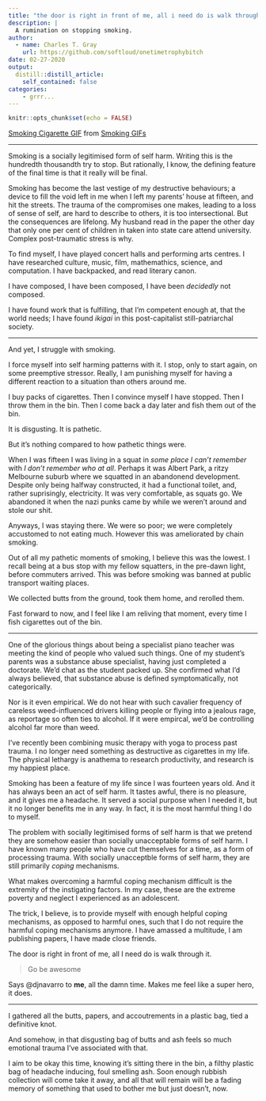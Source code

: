 ```yaml
---
title: "the door is right in front of me, all i need do is walk through it"
description: |
  A rumination on stopping smoking. 
author:
  - name: Charles T. Gray
    url: https://github.com/softloud/onetimetrophybitch
date: 02-27-2020
output:
  distill::distill_article:
    self_contained: false
categories: 
    - grrr...
---
```


```r
knitr::opts_chunk$set(echo = FALSE)
```

<div class="tenor-gif-embed" data-postid="10227362" data-share-method="host" data-width="50%" data-aspect-ratio="1.7913669064748199"><a href="https://tenor.com/view/smoking-cigarette-drag-smoke-cig-gif-10227362">Smoking Cigarette GIF</a> from <a href="https://tenor.com/search/smoking-gifs">Smoking GIFs</a></div><script type="text/javascript" async src="https://tenor.com/embed.js"></script>

***

Smoking is a socially legitimised form of self harm. Writing this is the 
hundredth thousandth try to stop. But rationally, I know, the defining feature
of the final time is that it really will be final.

Smoking has become the last vestige of my destructive behaviours; a device to 
fill the void left in me when I left my parents' house at fifteen, and hit the
streets. The trauma of the compromises one makes, leading to a loss of 
sense of self, are hard to describe to others, it is too intersectional. But 
the consequences are lifelong. My husband read in the paper the other day
that only one per cent of children in taken into state care attend university.
Complex post-traumatic stress is why. 

To find myself, I have played concert halls and performing arts centres. I have 
researched culture, music, film, mathemathics, science, and computation. I have 
backpacked, and read literary canon.

I have composed, I have been composed, I have been *decidedly* not composed. 

I have found work that is fulfilling, that I'm competent enough at, that the
world needs; I have found *ikigai* in this post-capitalist still-patriarchal
society. 

***

And yet, I struggle with smoking.

I force myself into self harming patterns with it. I stop, only to start again,
on some preemptive stressor. Really, I am punishing myself for having a 
different reaction to a situation than others around me.

I buy packs of cigarettes. Then I convince myself I have stopped. Then I throw
them in the bin. Then I come back a day later and fish them out of the bin.

It is disgusting. It is pathetic. 

But it's nothing compared to how pathetic things were. 

When I was fifteen I was living in a squat in *some place I can't remember* with 
*I don't remember who at all*. Perhaps it was Albert Park, a ritzy Melbourne
suburb where we squatted in an abandonend development. Despite only being 
halfway constructed, it had a functional toilet, and, rather suprisingly, 
electricity. It was very comfortable, as squats go. We abandoned it when the
nazi punks came by while we weren't around and stole our shit. 

Anyways, I was staying there. We were so poor; we were completely accustomed
to not eating much. However this was ameliorated by chain smoking. 

Out of all my pathetic moments of smoking, I believe this was the lowest. I 
recall being at a bus stop with my fellow squatters, in the pre-dawn light, 
before commuters arrived. This was before smoking was banned at public 
transport waiting places. 

We collected butts from the ground, took them home, and rerolled them. 

Fast forward to now, and I feel like I am reliving that moment, every time
I fish cigarettes out of the bin. 

***

One of the glorious things about being a specialist piano teacher was meeting 
the kind of people who valued such things. One of my student's parents was a
substance abuse specialist, having just completed a doctorate. We'd chat as the
student packed up. She confirmed
what I'd always believed, that substance abuse is defined symptomatically,
not categorically. 

Nor is it even empirical. We do not hear with such cavalier frequency
of careless weed-influenced drivers
killing people or flying into a jealous rage, as reportage so often ties to
alcohol. If it were empircal, we'd be controlling alcohol far more than weed.

I've recently been combining music therapy with yoga to process past trauma.
I no longer need something as destructive as cigarettes in my life. The 
physical lethargy is anathema to research productivity, and research is my 
happiest place. 

Smoking has been a feature of my life since I was fourteen years old. And it 
has always been an act of self harm. It tastes awful, there is no pleasure,
and it gives me a headache. It served a social purpose when I needed it, but it
no longer benefits me in any way. In fact, it is the most harmful thing I do
to myself. 

The problem with socially legitimised forms of self harm is that we pretend they
are somehow easier than socially unacceptable forms of self harm. I have known 
many people who have cut themselves for a time, as a form of processing trauma. 
With socially unacceptble forms of self harm, they are still primarily *coping* 
mechanisms.

What makes overcoming a harmful coping mechanism difficult is the extremity
of the instigating factors. In my case, these are the extreme poverty and 
neglect I experienced as an adolescent. 

The trick, I believe, is to provide myself with enough helpful coping 
mechanisms, as opposed to harmful ones, such that I do not require the harmful
coping mechanisms anymore. I have amassed a multitude, I am publishing papers, 
I have made close friends. 

The door is right in front of me, all I need do is walk through it.

> Go be awesome 

Says \@djnavarro to **me**, all the damn time. Makes me feel like a super hero,
it does.

***

I gathered all the butts, papers, and accoutrements in a plastic bag, tied 
a definitive knot. 

And somehow, in that disgusting bag of butts and ash feels so much 
emotional trauma I've associated with that. 

I aim to be okay this time, knowing it's sitting there in the bin, 
a filthy plastic bag
of headache inducing, foul smelling ash. Soon enough rubbish
collection will come take it away, and all that will remain will be a fading
memory of something that used to bother me but just doesn't, now.